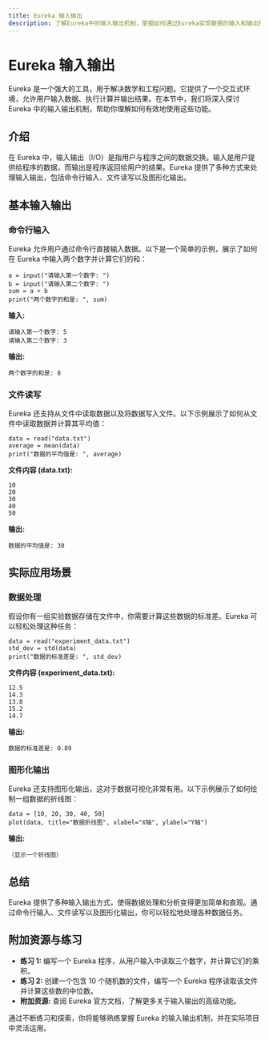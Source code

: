 ```yaml
---
title: Eureka 输入输出
description: 了解Eureka中的输入输出机制，掌握如何通过Eureka实现数据的输入和输出操作。
---
```


# Eureka 输入输出

Eureka 是一个强大的工具，用于解决数学和工程问题。它提供了一个交互式环境，允许用户输入数据、执行计算并输出结果。在本节中，我们将深入探讨 Eureka 中的输入输出机制，帮助你理解如何有效地使用这些功能。

## 介绍

在 Eureka 中，输入输出（I/O）是指用户与程序之间的数据交换。输入是用户提供给程序的数据，而输出是程序返回给用户的结果。Eureka 提供了多种方式来处理输入输出，包括命令行输入、文件读写以及图形化输出。

## 基本输入输出

### 命令行输入

Eureka 允许用户通过命令行直接输入数据。以下是一个简单的示例，展示了如何在 Eureka 中输入两个数字并计算它们的和：

```eureka
a = input("请输入第一个数字: ")
b = input("请输入第二个数字: ")
sum = a + b
print("两个数字的和是: ", sum)
```

**输入:**
```
请输入第一个数字: 5
请输入第二个数字: 3
```

**输出:**
```
两个数字的和是: 8
```

### 文件读写

Eureka 还支持从文件中读取数据以及将数据写入文件。以下示例展示了如何从文件中读取数据并计算其平均值：

```eureka
data = read("data.txt")
average = mean(data)
print("数据的平均值是: ", average)
```

**文件内容 (data.txt):**
```
10
20
30
40
50
```

**输出:**
```
数据的平均值是: 30
```

## 实际应用场景

### 数据处理

假设你有一组实验数据存储在文件中，你需要计算这些数据的标准差。Eureka 可以轻松处理这种任务：

```eureka
data = read("experiment_data.txt")
std_dev = std(data)
print("数据的标准差是: ", std_dev)
```

**文件内容 (experiment_data.txt):**
```
12.5
14.3
13.8
15.2
14.7
```

**输出:**
```
数据的标准差是: 0.89
```

### 图形化输出

Eureka 还支持图形化输出，这对于数据可视化非常有用。以下示例展示了如何绘制一组数据的折线图：

```eureka
data = [10, 20, 30, 40, 50]
plot(data, title="数据折线图", xlabel="X轴", ylabel="Y轴")
```

**输出:**
```
（显示一个折线图）
```

## 总结

Eureka 提供了多种输入输出方式，使得数据处理和分析变得更加简单和直观。通过命令行输入、文件读写以及图形化输出，你可以轻松地处理各种数据任务。

## 附加资源与练习

- **练习 1:** 编写一个 Eureka 程序，从用户输入中读取三个数字，并计算它们的乘积。
- **练习 2:** 创建一个包含 10 个随机数的文件，编写一个 Eureka 程序读取该文件并计算这些数的中位数。
- **附加资源:** 查阅 Eureka 官方文档，了解更多关于输入输出的高级功能。

通过不断练习和探索，你将能够熟练掌握 Eureka 的输入输出机制，并在实际项目中灵活运用。